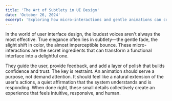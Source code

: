 ```yaml
---
title: 'The Art of Subtlety in UI Design'
date: 'October 26, 2024'
excerpt: 'Exploring how micro-interactions and gentle animations can create a delightful user experience without overwhelming the user.'
---
```


In the world of user interface design, the loudest voices aren't always the most effective. True elegance often lies in subtlety—the gentle fade, the slight shift in color, the almost imperceptible bounce. These micro-interactions are the secret ingredients that can transform a functional interface into a delightful one.

They guide the user, provide feedback, and add a layer of polish that builds confidence and trust. The key is restraint. An animation should serve a purpose, not demand attention. It should feel like a natural extension of the user's actions, a quiet affirmation that the system understands and is responding. When done right, these small details collectively create an experience that feels intuitive, responsive, and human.
